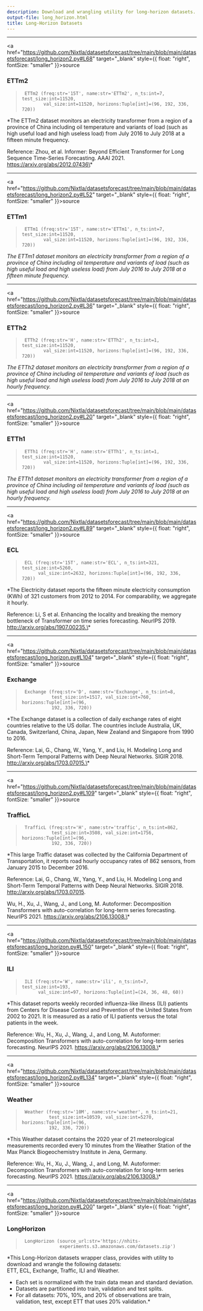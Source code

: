```yaml
---
description: Download and wrangling utility for long-horizon datasets.
output-file: long_horizon.html
title: Long-Horizon Datasets
---
```



------------------------------------------------------------------------

<a
href="https://github.com/Nixtla/datasetsforecast/tree/main/blob/main/datasetsforecast/long_horizon2.py#L68"
target="_blank" style={{ float: "right", fontSize: "smaller" }}>source</a>

### ETTm2

> ``` text
>  ETTm2 (freq:str='15T', name:str='ETTm2', n_ts:int=7, test_size:int=11520,
>         val_size:int=11520, horizons:Tuple[int]=(96, 192, 336, 720))
> ```

\*The ETTm2 dataset monitors an electricity transformer from a region of
a province of China including oil temperature and variants of load (such
as high useful load and high useless load) from July 2016 to July 2018
at a fifteen minute frequency.

Reference: Zhou, et al. Informer: Beyond Efficient Transformer for Long
Sequence Time-Series Forecasting. AAAI 2021.
https://arxiv.org/abs/2012.07436\*

------------------------------------------------------------------------

<a
href="https://github.com/Nixtla/datasetsforecast/tree/main/blob/main/datasetsforecast/long_horizon2.py#L52"
target="_blank" style={{ float: "right", fontSize: "smaller" }}>source</a>

### ETTm1

> ``` text
>  ETTm1 (freq:str='15T', name:str='ETTm1', n_ts:int=7, test_size:int=11520,
>         val_size:int=11520, horizons:Tuple[int]=(96, 192, 336, 720))
> ```

*The ETTm1 dataset monitors an electricity transformer from a region of
a province of China including oil temperature and variants of load (such
as high useful load and high useless load) from July 2016 to July 2018
at a fifteen minute frequency.*

------------------------------------------------------------------------

<a
href="https://github.com/Nixtla/datasetsforecast/tree/main/blob/main/datasetsforecast/long_horizon2.py#L36"
target="_blank" style={{ float: "right", fontSize: "smaller" }}>source</a>

### ETTh2

> ``` text
>  ETTh2 (freq:str='H', name:str='ETTh2', n_ts:int=1, test_size:int=11520,
>         val_size:int=11520, horizons:Tuple[int]=(96, 192, 336, 720))
> ```

*The ETTh2 dataset monitors an electricity transformer from a region of
a province of China including oil temperature and variants of load (such
as high useful load and high useless load) from July 2016 to July 2018
at an hourly frequency.*

------------------------------------------------------------------------

<a
href="https://github.com/Nixtla/datasetsforecast/tree/main/blob/main/datasetsforecast/long_horizon2.py#L20"
target="_blank" style={{ float: "right", fontSize: "smaller" }}>source</a>

### ETTh1

> ``` text
>  ETTh1 (freq:str='H', name:str='ETTh1', n_ts:int=1, test_size:int=11520,
>         val_size:int=11520, horizons:Tuple[int]=(96, 192, 336, 720))
> ```

*The ETTh1 dataset monitors an electricity transformer from a region of
a province of China including oil temperature and variants of load (such
as high useful load and high useless load) from July 2016 to July 2018
at an hourly frequency.*

------------------------------------------------------------------------

<a
href="https://github.com/Nixtla/datasetsforecast/tree/main/blob/main/datasetsforecast/long_horizon2.py#L89"
target="_blank" style={{ float: "right", fontSize: "smaller" }}>source</a>

### ECL

> ``` text
>  ECL (freq:str='15T', name:str='ECL', n_ts:int=321, test_size:int=5260,
>       val_size:int=2632, horizons:Tuple[int]=(96, 192, 336, 720))
> ```

\*The Electricity dataset reports the fifteen minute electricity
consumption (KWh) of 321 customers from 2012 to 2014. For comparability,
we aggregate it hourly.

Reference: Li, S et al. Enhancing the locality and breaking the memory
bottleneck of Transformer on time series forecasting. NeurIPS 2019.
http://arxiv.org/abs/1907.00235.\*

------------------------------------------------------------------------

<a
href="https://github.com/Nixtla/datasetsforecast/tree/main/blob/main/datasetsforecast/long_horizon.py#L104"
target="_blank" style={{ float: "right", fontSize: "smaller" }}>source</a>

### Exchange

> ``` text
>  Exchange (freq:str='D', name:str='Exchange', n_ts:int=8,
>            test_size:int=1517, val_size:int=760, horizons:Tuple[int]=(96,
>            192, 336, 720))
> ```

\*The Exchange dataset is a collection of daily exchange rates of eight
countries relative to the US dollar. The countries include Australia,
UK, Canada, Switzerland, China, Japan, New Zealand and Singapore from
1990 to 2016.

Reference: Lai, G., Chang, W., Yang, Y., and Liu, H. Modeling Long and
Short-Term Temporal Patterns with Deep Neural Networks. SIGIR 2018.
http://arxiv.org/abs/1703.07015.\*

------------------------------------------------------------------------

<a
href="https://github.com/Nixtla/datasetsforecast/tree/main/blob/main/datasetsforecast/long_horizon2.py#L109"
target="_blank" style={{ float: "right", fontSize: "smaller" }}>source</a>

### TrafficL

> ``` text
>  TrafficL (freq:str='H', name:str='traffic', n_ts:int=862,
>            test_size:int=3508, val_size:int=1756, horizons:Tuple[int]=(96,
>            192, 336, 720))
> ```

\*This large Traffic dataset was collected by the California Department
of Transportation, it reports road hourly occupancy rates of 862
sensors, from January 2015 to December 2016.

Reference: Lai, G., Chang, W., Yang, Y., and Liu, H. Modeling Long and
Short-Term Temporal Patterns with Deep Neural Networks. SIGIR 2018.
http://arxiv.org/abs/1703.07015.

Wu, H., Xu, J., Wang, J., and Long, M. Autoformer: Decomposition
Transformers with auto-correlation for long-term series forecasting.
NeurIPS 2021. https://arxiv.org/abs/2106.13008.\*

------------------------------------------------------------------------

<a
href="https://github.com/Nixtla/datasetsforecast/tree/main/blob/main/datasetsforecast/long_horizon.py#L150"
target="_blank" style={{ float: "right", fontSize: "smaller" }}>source</a>

### ILI

> ``` text
>  ILI (freq:str='W', name:str='ili', n_ts:int=7, test_size:int=193,
>       val_size:int=97, horizons:Tuple[int]=(24, 36, 48, 60))
> ```

\*This dataset reports weekly recorded influenza-like illness (ILI)
patients from Centers for Disease Control and Prevention of the United
States from 2002 to 2021. It is measured as a ratio of ILI patients
versus the total patients in the week.

Reference: Wu, H., Xu, J., Wang, J., and Long, M. Autoformer:
Decomposition Transformers with auto-correlation for long-term series
forecasting. NeurIPS 2021. https://arxiv.org/abs/2106.13008.\*

------------------------------------------------------------------------

<a
href="https://github.com/Nixtla/datasetsforecast/tree/main/blob/main/datasetsforecast/long_horizon2.py#L134"
target="_blank" style={{ float: "right", fontSize: "smaller" }}>source</a>

### Weather

> ``` text
>  Weather (freq:str='10M', name:str='weather', n_ts:int=21,
>           test_size:int=10539, val_size:int=5270, horizons:Tuple[int]=(96,
>           192, 336, 720))
> ```

\*This Weather dataset contains the 2020 year of 21 meteorological
measurements recorded every 10 minutes from the Weather Station of the
Max Planck Biogeochemistry Institute in Jena, Germany.

Reference: Wu, H., Xu, J., Wang, J., and Long, M. Autoformer:
Decomposition Transformers with auto-correlation for long-term series
forecasting. NeurIPS 2021. https://arxiv.org/abs/2106.13008.\*

------------------------------------------------------------------------

<a
href="https://github.com/Nixtla/datasetsforecast/tree/main/blob/main/datasetsforecast/long_horizon.py#L200"
target="_blank" style={{ float: "right", fontSize: "smaller" }}>source</a>

### LongHorizon

> ``` text
>  LongHorizon (source_url:str='https://nhits-
>               experiments.s3.amazonaws.com/datasets.zip')
> ```

\*This Long-Horizon datasets wrapper class, provides with utility to
download and wrangle the following datasets:  
ETT, ECL, Exchange, Traffic, ILI and Weather.

-   Each set is normalized with the train data mean and standard
    deviation.
-   Datasets are partitioned into train, validation and test splits.
-   For all datasets: 70%, 10%, and 20% of observations are train,
    validation, test, except ETT that uses 20% validation.\*

